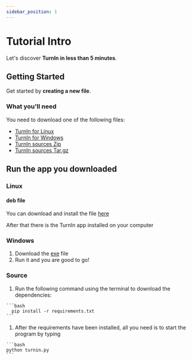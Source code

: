 ```yaml
---
sidebar_position: 1
---
```


# Tutorial Intro

Let's discover **TurnIn in less than 5 minutes**.

## Getting Started

Get started by **creating a new file**.


### What you'll need

You need to download one of the following files:
- [TurnIn for Linux](https://github.com/porfanid/TurnIn/releases/download/version3.1/turnin.deb)
- [TurnIn for Windows](https://github.com/porfanid/TurnIn/releases/download/version3.1/turnin.exe)
- [TurnIn sources Zip](https://github.com/porfanid/TurnIn/archive/refs/tags/version3.1.zip)
- [TurnIn sources Tar.gz](https://github.com/porfanid/TurnIn/archive/refs/tags/version3.1.tar.gz)


## Run the app you downloaded

### Linux

  #### deb file
  You can download and install the file [here](https://github.com/porfanid/TurnIn/releases/download/2.0.0/deb-package.deb)

  After that there is the TurnIn app installed on your computer
  
### Windows
  1. Download the [exe](https://github.com/porfanid/TurnIn/releases/download/3.0.0/turnin.exe) file
  2. Run it and you are good to go!

### Source
  1. Run the following command using the terminal to download the dependencies:

    ```bash
      pip install -r requirements.txt
    ```
    
  1. After the requirements have been installed, all you need is to start the program by typing

    ```bash
    python turnin.py
    ```
